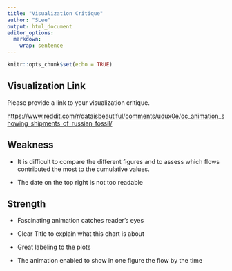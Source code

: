 ```yaml
---
title: "Visualization Critique"
author: "SLee"
output: html_document
editor_options: 
  markdown: 
    wrap: sentence
---
```


```r
knitr::opts_chunk$set(echo = TRUE)
```

## Visualization Link

Please provide a link to your visualization critique.

<https://www.reddit.com/r/dataisbeautiful/comments/udux0e/oc_animation_showing_shipments_of_russian_fossil/>

## Weakness

-   It is difficult to compare the different figures and to assess which flows contributed the most to the cumulative values.

-   The date on the top right is not too readable

## Strength

-   Fascinating animation catches reader's eyes

-   Clear Title to explain what this chart is about

-   Great labeling to the plots

-   The animation enabled to show in one figure the flow by the time
